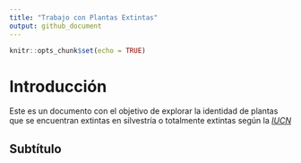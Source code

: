 ```yaml
---
title: "Trabajo con Plantas Extintas"
output: github_document
---
```


```r
knitr::opts_chunk$set(echo = TRUE)
```

# Introducción
Este es un documento con el objetivo de explorar la identidad de plantas que se encuentran extintas en silvestría o totalmente extintas según la [*IUCN*](https://www.iucnredlist.org/)

## Subtítulo